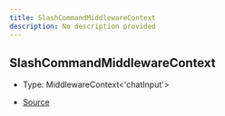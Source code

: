 ```yaml
---
title: SlashCommandMiddlewareContext
description: No description provided
---
```


## SlashCommandMiddlewareContext

- Type: MiddlewareContext\<'chatInput'>

- [Source](https://github.com/underctrl-io/commandkit/blob/f8cc07d11d2ae5ed7f529adff1649936223e27b2/packages/commandkit/src/app/commands/Context.ts#L65)

